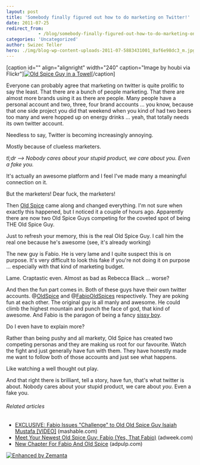 ```yaml
---
layout: post
title: 'Somebody finally figured out how to do marketing on Twitter!'
date: 2011-07-25
redirect_from: 
            - /blog/somebody-finally-figured-out-how-to-do-marketing-on-twitter/swizec/1995
categories: 'Uncategorized'
author: Swizec Teller
hero: ./img/blog-wp-content-uploads-2011-07-5883431001_8af6e98dc3_m.jpg
---
```

\[caption id="" align="alignright" width="240" caption="Image by houbi via Flickr"][![Old Spice Guy in a Towel](./img/blog-wp-content-uploads-2011-07-5883431001_8af6e98dc3_m.jpg "Old Spice Guy in a Towel")](http://www.flickr.com/photos/71004869@N00/5883431001)\[/caption]



Everyone can probably agree that marketing on twitter is quite prolific to say the least. That there are a bunch of people marketing. That there are almost more brands using it as there are people. Many people have a personal account and two, three, four brand accounts ... you know, because that one side project you did that weekend when you kind of had two beers too many and were hopped up on energy drinks ... yeah, that totally needs its own twitter account.



Needless to say, Twitter is becoming increasingly annoying.



Mostly because of clueless marketers.



_tl;dr --> Nobody cares about your stupid product, we care about you. Even a fake you._



It's actually an awesome platform and I feel I've made many a meaningful connection on it.



But the marketers! Dear fuck, the marketers!



Then [Old Spice](http://en.wikipedia.org/wiki/Old_Spice "Old Spice") came along and changed everything. I'm not sure when exactly this happened, but I noticed it a couple of hours ago. Apparently there are now two Old Spice Guys competing for the coveted spot of being THE Old Spice Guy.



Just to refresh your memory, this is the real Old Spice Guy. I call him the real one because he's awesome (see, it's already working)





The new guy is Fabio. He is very lame and I quite suspect this is on purpose. It's very difficult to look this fake if you're not doing it on purpose ... especially with that kind of marketing budget.





Lame. Craptastic even. Almost as bad as Rebecca Black ... worse?



And then the fun part comes in. Both of these guys have their own twitter accounts. @[OldSpice](http://twitter.com/oldspice "@OldSpice") and @[FabioOldSpices](http://twitter.com/fabiooldspices) respectively. They are poking fun at each other. The original guy is all manly and awesome. He could climb the highest mountain and punch the face of god, that kind of awesome. And Fabio is the paragon of being a fancy [sissy boy](http://en.wikipedia.org/wiki/Sissy "Sissy").



Do I even have to explain more?



Rather than being pushy and all markety, Old Spice has created two competing personas and they are making us root for our favourite. Watch the fight and just generally have fun with them. They have honestly made me want to follow both of those accounts and just see what happens.



Like watching a well thought out play.



And that right there is brilliant, tell a story, have fun, that's what twitter is about. Nobody cares about your stupid product, we care about _you_. Even a fake you.

###### Related articles

- [EXCLUSIVE: Fabio Issues "Challenge" to Old Old Spice Guy Isaiah Mustafa \[VIDEO\]](http://mashable.com/2011/07/25/fabio-mustafa-old-spice-challenge/) (mashable.com)
- [Meet Your Newest Old Spice Guy: Fabio (Yes, That Fabio)](http://www.adweek.com/adfreak/meet-your-newest-old-spice-guy-fabio-yes-fabio-133565) (adweek.com)
- [New Chapter For Fabio And Old Spice](http://www.adpulp.com/new-chapter-for-fabio-and-old-spice/) (adpulp.com)

[![Enhanced by Zemanta](http://img.zemanta.com/zemified_e.png?x-id=579041c8-8fc7-40f1-a471-5b59f200392f)](http://www.zemanta.com/ "Enhanced by Zemanta")